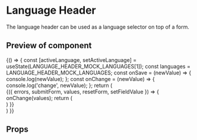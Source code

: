
<Meta title="LanguageHeader" component={LanguageHeader} />

# Language Header

The language header can be used as a language selector on top of a form.

## Preview of component

<Preview>
	<Story name='Base'>
		{() => {
			const [activeLanguage, setActiveLanguage] = useState(LANGUAGE_HEADER_MOCK_LANGUAGES[1]);
			const languages = LANGUAGE_HEADER_MOCK_LANGUAGES;
			const onSave = (newValue) => {
				console.log(newValue);
			};
			const onChange = (newValue) => {
				console.log('change', newValue);
			};
			return (
				<LanguageHeader
					className="u-margin"
					languages={LANGUAGE_HEADER_MOCK_LANGUAGES}
					activeLanguage={activeLanguage}
					tooltipText={LANGUAGE_HEADER_MOCK_TOOLTIP}
					onChangeLanguage={setActiveLanguage}>
					<div className="u-margin-top">
						<Formik
							onSubmit={onSave}
							initialValues={INITIAL_VALUES_MOCK}>
							{({ errors, submitForm, values, resetForm, setFieldValue }) => {
								onChange(values);
								return (
									<div>
										<div className="row u-margin-bottom">
											<div className="col-xs-12">
												<Field as={TextField} label="Titel" name="title"/>
											</div>
										</div>
										<div className="row u-margin-bottom">
											<div className="col-xs-12">
												<MultilanguageField
													as={Textarea}
													label="Omschrijving"
													name="description"
													value={values.description}
													setFieldValue={setFieldValue}
													languages={LANGUAGE_HEADER_MOCK_LANGUAGES}
													activeLanguage={activeLanguage}/>
											</div>
										</div>
									</div>
								)
							}}
						</Formik>
					</div>
				</LanguageHeader>
			)
		}}
	</Story>
</Preview>

## Props

<Props of={LanguageHeader} />
